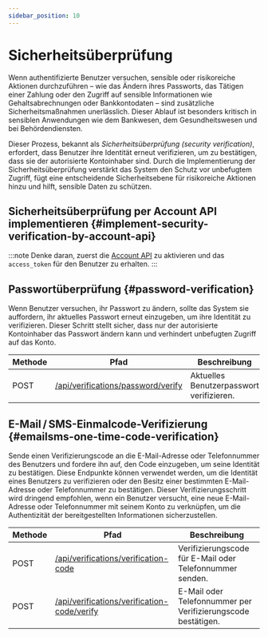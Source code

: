 ```yaml
---
sidebar_position: 10
---
```


# Sicherheitsüberprüfung

Wenn authentifizierte Benutzer versuchen, sensible oder risikoreiche Aktionen durchzuführen – wie das Ändern ihres Passworts, das Tätigen einer Zahlung oder den Zugriff auf sensible Informationen wie Gehaltsabrechnungen oder Bankkontodaten – sind zusätzliche Sicherheitsmaßnahmen unerlässlich. Dieser Ablauf ist besonders kritisch in sensiblen Anwendungen wie dem Bankwesen, dem Gesundheitswesen und bei Behördendiensten.

Dieser Prozess, bekannt als _Sicherheitsüberprüfung (security verification)_, erfordert, dass Benutzer ihre Identität erneut verifizieren, um zu bestätigen, dass sie der autorisierte Kontoinhaber sind. Durch die Implementierung der Sicherheitsüberprüfung verstärkt das System den Schutz vor unbefugtem Zugriff, fügt eine entscheidende Sicherheitsebene für risikoreiche Aktionen hinzu und hilft, sensible Daten zu schützen.

## Sicherheitsüberprüfung per Account API implementieren \{#implement-security-verification-by-account-api}

:::note
Denke daran, zuerst die [Account API](/end-user-flows/account-settings/by-account-api) zu aktivieren und das `access_token` für den Benutzer zu erhalten.
:::

## Passwortüberprüfung \{#password-verification}

Wenn Benutzer versuchen, ihr Passwort zu ändern, sollte das System sie auffordern, ihr aktuelles Passwort erneut einzugeben, um ihre Identität zu verifizieren. Dieser Schritt stellt sicher, dass nur der autorisierte Kontoinhaber das Passwort ändern kann und verhindert unbefugten Zugriff auf das Konto.

| Methode | Pfad                                                                                                            | Beschreibung                             |
| ------- | --------------------------------------------------------------------------------------------------------------- | ---------------------------------------- |
| POST    | [/api/verifications/password/verify](https://openapi.logto.io/operation/operation-createverificationbypassword) | Aktuelles Benutzerpasswort verifizieren. |

## E-Mail / SMS-Einmalcode-Verifizierung \{#emailsms-one-time-code-verification}

Sende einen Verifizierungscode an die E-Mail-Adresse oder Telefonnummer des Benutzers und fordere ihn auf, den Code einzugeben, um seine Identität zu bestätigen. Diese Endpunkte können verwendet werden, um die Identität eines Benutzers zu verifizieren oder den Besitz einer bestimmten E-Mail-Adresse oder Telefonnummer zu bestätigen. Dieser Verifizierungsschritt wird dringend empfohlen, wenn ein Benutzer versucht, eine neue E-Mail-Adresse oder Telefonnummer mit seinem Konto zu verknüpfen, um die Authentizität der bereitgestellten Informationen sicherzustellen.

| Methode | Pfad                                                                                                                             | Beschreibung                                                 |
| ------- | -------------------------------------------------------------------------------------------------------------------------------- | ------------------------------------------------------------ |
| POST    | [/api/verifications/verification-code](https://openapi.logto.io/operation/operation-createverificationbyverificationcode)        | Verifizierungscode für E-Mail oder Telefonnummer senden.     |
| POST    | [/api/verifications/verification-code/verify](https://openapi.logto.io/operation/operation-verifyverificationbyverificationcode) | E-Mail oder Telefonnummer per Verifizierungscode bestätigen. |
